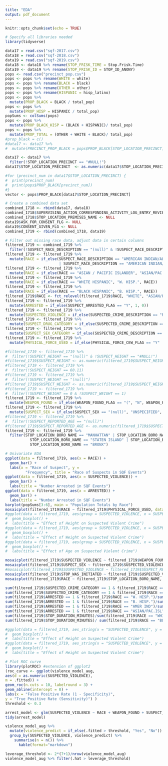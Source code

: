 ```yaml
---
title: "EDA"
output: pdf_document
---
```


```r
knitr::opts_chunk$set(echo = TRUE)
```

```r
# Specify all libraries needed
library(tidyverse)
```


```r
data17 = read.csv("sqf-2017.csv")
data18 = read.csv("sqf-2018.csv")
data19 = read.csv("sqf-2019.csv")
data18 <- data18 %>% rename(STOP_FRISK_TIME = Stop.Frisk.Time)
data19 <- data19 %>% rename(STOP_FRISK_ID = STOP_ID_ANONY)
pops <- read.csv("precinct_pop.csv")
pops <- pops %>% rename(WHITE = white)
pops <- pops %>% rename(BLACK = black)
pops <- pops %>% rename(OTHER = other)
pops <- pops %>% rename(HISPANIC = hisp_latino)
pops <- pops %>% 
  mutate(PROP_BLACK = BLACK / total_pop)
pops <- pops %>% 
  mutate(PROP_HISP = HISPANIC / total_pop)
popSums <- colSums(pops)
pops <- pops %>%
  mutate(PROP_BLACK_HISP = (BLACK + HISPANIC)/ total_pop)
pops <- pops %>%
  mutate(PROP_TOTAL = (OTHER + WHITE + BLACK)/ total_pop)
#prop_black = c()
#data17 <- data17 %>%
#  mutate(PRECINCT_PROP_BLACK = pops$PROP_BLACK[STOP_LOCATION_PRECINCT])
```

```r
data17 <- data17 %>%
  filter(!STOP_LOCATION_PRECINCT == "#NULL!")
data17$STOP_LOCATION_PRECINCT  <- as.numeric(data17$STOP_LOCATION_PRECINCT)

#for (precinct_num in data17$STOP_LOCATION_PRECINCT) {
#  print(precinct_num)
#  print(pops$PROP_BLACK[precinct_num])
#}
vector <- pops$PROP_BLACK[data17$STOP_LOCATION_PRECINCT]
```


```r
# Create a combined data set
combined_1718 <- rbind(data17, data18)
combined_1718$SUPERVISING_ACTION_CORRESPONDING_ACTIVITY_LOG_ENTRY_REVIEWED <- NULL
combined_1718$STOP_LOCATION_PREMISES_NAME <- NULL
data19$ASK_FOR_CONSENT_FLG <- NULL
data19$CONSENT_GIVEN_FLG <- NULL
combined_1719 <- rbind(combined_1718, data19)
```

```r
# Filter out missing race data, adjust data in certain columns
filtered_1719 <- combined_1719 %>%
  filter(!SUSPECT_RACE_DESCRIPTION == "(null)" & !SUSPECT_RACE_DESCRIPTION == "MALE")
filtered_1719 <- filtered_1719 %>%
  mutate(RACE = if_else(SUSPECT_RACE_DESCRIPTION == "AMERICAN INDIAN/ALASKAN NATIVE"
                        | SUSPECT_RACE_DESCRIPTION == "AMERICAN INDIAN/ALASKAN N", "AMER IND", SUSPECT_RACE_DESCRIPTION))
filtered_1719 <- filtered_1719 %>%
  mutate(RACE = if_else(RACE == "ASIAN / PACIFIC ISLANDER", "ASIAN/PAC.ISL", RACE))
filtered_1719 <- filtered_1719 %>%
  mutate(RACE = if_else(RACE == "WHITE HISPANIC", "W. HISP.", RACE))
filtered_1719 <- filtered_1719 %>%
  mutate(RACE = if_else(RACE == "BLACK HISPANIC", "B. HISP.", RACE))
filtered_1719$RACE <- fct_relevel(filtered_1719$RACE, "WHITE", "ASIAN/PAC.ISL", "W. HISP.", "B. HISP.", "BLACK", "AMER IND")
filtered_1719 <- filtered_1719 %>%
  mutate(ARRESTED = if_else(SUSPECT_ARRESTED_FLAG == "Y", 1, 0))
filtered_1719 <- filtered_1719 %>%
  mutate(SUSPECTED_VIOLENCE = if_else(SUSPECTED_CRIME_DESCRIPTION == "ROBBERY" | SUSPECTED_CRIME_DESCRIPTION == "ASSAULT" | SUSPECTED_CRIME_DESCRIPTION == "RAPE" | SUSPECTED_CRIME_DESCRIPTION == "MURDER" | SUSPECTED_CRIME_DESCRIPTION == "TERRORISM" | SUSPECTED_CRIME_DESCRIPTION == "FORCIBLE TOUCHING" | SUSPECTED_CRIME_DESCRIPTION == "RECKLESS ENDANGERMENT" | SUSPECTED_CRIME_DESCRIPTION == "MENACING", 1, 0))
filtered_1719 <- filtered_1719 %>%
  mutate(SUSPECT_DRUG_CATEGORY = if_else(SUSPECTED_CRIME_DESCRIPTION == "CRIMINAL POSSESSION OF MARIHUANA" | SUSPECTED_CRIME_DESCRIPTION == "CRIMINAL POSSESSION OF CONTROLLED SUBSTANCE" | SUSPECTED_CRIME_DESCRIPTION == "CRIMINAL SALE OF MARIHUANA" | SUSPECTED_CRIME_DESCRIPTION == "CRIMINAL SALE OF CONTROLLED SUBSTANCE", 1, 0))
filtered_1719 <- filtered_1719 %>%
  mutate(SUSPECT_SEX_CATEGORY = if_else(SUSPECTED_CRIME_DESCRIPTION == "RAPE" | SUSPECTED_CRIME_DESCRIPTION == "PROSTITUTION" | SUSPECTED_CRIME_DESCRIPTION == "FORCIBLE TOUCHING" | SUSPECTED_CRIME_DESCRIPTION == "CRIMINAL SALE OF CONTROLLED SUBSTANCE", "SEX RELATED", "NON-SEX RELATED"))
filtered_1719 <- filtered_1719 %>%
  mutate(PHYSICAL_FORCE_USED = if_else(PHYSICAL_FORCE_CEW_FLAG == "Y" | PHYSICAL_FORCE_DRAW_POINT_FIREARM_FLAG == "Y" | PHYSICAL_FORCE_OC_SPRAY_USED_FLAG == "Y" | PHYSICAL_FORCE_OTHER_FLAG == "Y" | PHYSICAL_FORCE_RESTRAINT_USED_FLAG == "Y" | PHYSICAL_FORCE_WEAPON_IMPACT_FLAG == "Y", 1, 0))
```

```r
#filtered_1719 <- filtered_1719 %>%
#  filter(!SUSPECT_HEIGHT == "(null)" & !SUSPECT_HEIGHT == "#NULL!")
#filtered_1719$SUSPECT_HEIGHT <- as.numeric(filtered_1719$SUSPECT_HEIGHT)
#filtered_1719 <- filtered_1719 %>%
#  filter(!SUSPECT_HEIGHT == 60.11)
#filtered_1719 <- filtered_1719 %>%
#  filter(!SUSPECT_WEIGHT == "(null)")
#filtered_1719$SUSPECT_WEIGHT <- as.numeric(filtered_1719$SUSPECT_WEIGHT)
#filtered_1719 <- filtered_1719 %>%
#  filter(!SUSPECT_WEIGHT == 0 & !SUSPECT_WEIGHT == 1)
filtered_1719 <- filtered_1719 %>%
  mutate(WEAPON_FOUND = if_else(WEAPON_FOUND_FLAG == "(", "N", WEAPON_FOUND_FLAG))
filtered_1719 <- filtered_1719 %>%
  mutate(SUSPECT_SEX = if_else(SUSPECT_SEX == "(null)", "UNSPECIFIED", SUSPECT_SEX))
#filtered_1719 <- filtered_1719 %>%
#  filter(!SUSPECT_REPORTED_AGE == "(null)")
#filtered_1719$SUSPECT_REPORTED_AGE <- as.numeric(filtered_1719$SUSPECT_REPORTED_AGE)
filtered_1719 <- filtered_1719 %>%
  filter(STOP_LOCATION_BORO_NAME == "MANHATTAN" | STOP_LOCATION_BORO_NAME == "QUEENS" | 
           STOP_LOCATION_BORO_NAME == "STATEN ISLAND" | STOP_LOCATION_BORO_NAME == "BROOKLYN" | 
           STOP_LOCATION_BORO_NAME == "BRONX")
```



```r
# Univariate EDA
ggplot(data = filtered_1719, aes(x = RACE)) +
  geom_bar() +
  labs(x = "Race of Suspect", y = 
         "Frequency", title = "Race of Suspects in SQF Events")
ggplot(data = filtered_1719, aes(x = SUSPECTED_VIOLENCE)) +
  geom_bar() +
  labs(title = "Number Arrested in SQF Events")
ggplot(data = filtered_1719, aes(x = ARRESTED)) +
  geom_bar() +
  labs(title = "Number Arrested in SQF Events")
barplot(popSums[3:6], main = "Population Totals by Race")
mosaicplot(filtered_1719$RACE ~ filtered_1719$PHYSICAL_FORCE_USED, data = filtered_1719)
#ggplot(data = filtered_1719, aes(group = SUSPECTED_VIOLENCE, x = SUSPECTED_VIOLENCE, y = SUSPECT_HEIGHT)) +
#  geom_boxplot() +
#  labs(title = "Effect of Height on Suspected Violent Crime")
#ggplot(data = filtered_1719, aes(group = SUSPECTED_VIOLENCE, x = SUSPECTED_VIOLENCE, y = SUSPECT_WEIGHT)) +
#  geom_boxplot() +
#  labs(title = "Effect of Weight on Suspected Violent Crime")
#ggplot(data = filtered_1719, aes(group = SUSPECTED_VIOLENCE, x = SUSPECTED_VIOLENCE, y = SUSPECT_REPORTED_AGE)) +
#  geom_boxplot() +
#  labs(title = "Effect of Age on Suspected Violent Crime")
```

```r
mosaicplot(filtered_1719$SUSPECTED_VIOLENCE ~ filtered_1719$WEAPON_FOUND, data = filtered_1719)
mosaicplot(filtered_1719$SUSPECT_SEX ~ filtered_1719$SUSPECTED_VIOLENCE, data = filtered_1719)
#mosaicplot(filtered_1719$SUSPECTED_VIOLENCE ~ filtered_1719$SUSPECT_REPORTED_AGE, data = filtered_1719)
mosaicplot(filtered_1719$STOP_WAS_INITIATED ~ filtered_1719$SUSPECTED_VIOLENCE, data = filtered_1719)
mosaicplot(filtered_1719$RACE ~ filtered_1719$STOP_LOCATION_BORO_NAME, data = filtered_1719)
```


```r
sum(filtered_1719$SUSPECTED_CRIME_CATEGORY == 1 & filtered_1719$RACE == "BLACK")/sum(filtered_1719$RACE == "BLACK")
sum(filtered_1719$SUSPECTED_CRIME_CATEGORY == 1 & filtered_1719$RACE == "WHITE")/sum(filtered_1719$RACE == "WHITE")
sum(filtered_1719$ARRESTED == 1 & filtered_1719$RACE == "W. HISP.")/sum(filtered_1719$RACE == "W. HISP.")
sum(filtered_1719$ARRESTED == 1 & filtered_1719$RACE == "B. HISP.")/sum(filtered_1719$RACE == "B. HISP.")
sum(filtered_1719$ARRESTED == 1 & filtered_1719$RACE == "AMER IND")/sum(filtered_1719$RACE == "AMER IND")
sum(filtered_1719$ARRESTED == 1 & filtered_1719$RACE == "ASIAN/PAC.ISL")/sum(filtered_1719$RACE == "ASIAN/PAC.ISL")
sum(filtered_1719$STOP_DURATION_MINUTES)/sum(filtered_1719$RACE == "WHITE")
sum(filtered_1719$STOP_DURATION_MINUTES)/ sum(filtered_1719$RACE == "BLACK")
```

```r
#ggplot(data = filtered_1719, aes_string(x = "SUSPECTED_VIOLENCE", y = "SUSPECT_HEIGHT")) +
#  geom_boxplot() +
#  labs(title = "Effect of Height on Suspected Violent Crime")
#ggplot(data = filtered_1719, aes_string(x = "SUSPECTED_VIOLENCE", y = "SUSPECT_HEIGHT")) +
#  geom_boxplot() +
#  labs(title = "Effect of Height on Suspected Violent Crime")
```

```r
# Plot ROC curve
library(plotROC) #extension of ggplot2
(roc_curve <- ggplot(violence_model_aug,
aes(d = as.numeric(SUSPECTED_VIOLENCE),
m = .fitted)) +
geom_roc(n.cuts = 10, labelround = 3) +
geom_abline(intercept = 0) +
labs(x = "False Positive Rate (1 - Specificity)",
y = "True Positive Rate (Sensitivity)") )
threshold <- 0.3
```

```r
arrest_model <- glm(SUSPECTED_VIOLENCE ~ RACE + WEAPON_FOUND + SUSPECT_BODY_BUILD_TYPE + STOP_WAS_INITIATED, data = filtered_1719)
tidy(arrest_model)
```

```r
violence_model_aug %>%
  mutate(violence_predict = if_else(.fitted > threshold, "Yes", "No"))
  group_by(SUSPECTED_VIOLENCE, violence_predict) %>%
    summarise(n = n()) %>%
      kable(format="markdown")
```

```r
leverage_threshold <- 2*(7+1)/nrow(violence_model_aug)
violence_model_aug %>% filter(.hat > leverage_threshold)
```
